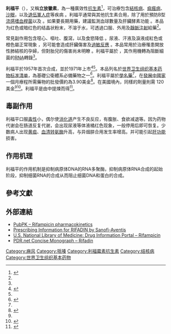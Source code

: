 {{medical}}{{Drugbox
| Verifiedfields = changed
| Watchedfields = changed
| verifiedrevid = 477172778
| drug_name =
| IUPAC_name = (7''S'',9''E'',11''S'',12''R'',13''S'',14''R'',15''R'',16''R'',17''S'',18''S'',19''E'',21''Z'')-2,15,17,27,29-pentahydroxy-11-methoxy-3,7,12,14,16,18,22-heptamethyl-26-{(''E'')-[(4-methylpiperazin-1-yl)imino]methyl}-6,23-dioxo-8,30-dioxa-24-azatetracyclo[23.3.1.1<sup>4,7</sup>.0<sup>5,28</sup>]triaconta-1(28),2,4,9,19,21,25(29),26-octaen-13-yl acetate
| image = Rifampicin structure.svg
| width = 275
| image2 = Rifampicin 3D 1i6v.png
| width2 = 225

<!--Clinical data-->
| pronounce   = {{IPAc-en|r|ɪ|ˈ|f|æ|m|p|ə|s|ɪ|n}}
| tradename = Rifadin
| Drugs.com = {{drugs.com|monograph|rifampin}}
| MedlinePlus = a682403
| licence_US = Rifampin
| pregnancy_AU = C
| pregnancy_US = C
| legal_AU = S4
| legal_CA = Rx-only
| legal_UK = POM
| legal_US = Rx-only
| routes_of_administration = 口服、外用、[[靜脈注射|靜脈注射]]

<!--Pharmacokinetic data-->
| bioavailability = 90－95%（口服）
| protein_bound = 80%
| metabolism = [[肝脏|肝脏]]及肠壁
| elimination_half-life = 3–4 小時
| excretion = 尿液（－30%）、糞便（60–65%）

<!--Identifiers-->
| CAS_number_Ref = {{cascite|correct|??}}
| CAS_number = 13292-46-1
| ATC_prefix = J04
| ATC_suffix = AB02
| ATC_supplemental = {{ATCvet|J54|AB02}}
| ChEBI_Ref = {{ebicite|correct|EBI}}
| ChEBI = 28077
| PubChem = 5381226
| IUPHAR_ligand = 2765
| DrugBank_Ref = {{drugbankcite|changed|drugbank}}
| DrugBank = DB01045
| ChemSpiderID_Ref = {{chemspidercite|correct|chemspider}}
| ChemSpiderID = 10468813
| UNII_Ref = {{fdacite|correct|FDA}}
| UNII = VJT6J7R4TR
| KEGG_Ref = {{keggcite|correct|kegg}}
| KEGG = D00211
| ChEMBL_Ref = {{ebicite|changed|EBI}}
| ChEMBL = 374478
| NIAID_ChemDB = 007228
| PDB_ligand = RFP

<!--Chemical data-->
| C=43 | H=58 | N=4 | O=12
| molecular_weight = 822.94 g/mol
| smiles = CN1CCN(CC1)/N=C/c2c(O)c3c5C(=O)[C@@]4(C)O/C=C/[C@H](OC)[C@@H](C)[C@@H](OC(C)=O)[C@H](C)[C@H](O)[C@H](C)[C@@H](O)[C@@H](C)\C=C\C=C(\C)C(=O)Nc2c(O)c3c(O)c(C)c5O4
| StdInChI_Ref = {{stdinchicite|correct|chemspider}}
| StdInChI = 1S/C43H58N4O12/c1-21-12-11-13-22(2)42(55)45-33-28(20-44-47-17-15-46(9)16-18-47)37(52)30-31(38(33)53)36(51)26(6)40-32(30)41(54)43(8,59-40)57-19-14-29(56-10)23(3)39(58-27(7)48)25(5)35(50)24(4)34(21)49/h11-14,19-21,23-25,29,34-35,39,49-53H,15-18H2,1-10H3,(H,45,55)/b12-11+,19-14+,22-13-,44-20+/t21-,23+,24+,25+,29-,34-,35+,39+,43-/m0/s1
| StdInChIKey_Ref = {{stdinchicite|correct|chemspider}}
| StdInChIKey = JQXXHWHPUNPDRT-WLSIYKJHSA-N
| synonyms =
| melting_point = 183
| melting_high = 188
| boiling_point = 1004.42
| boiling_notes = <ref>{{cite web|title=Rifampicin (CAS 13292-46-1)|url=http://www.scbt.com/datasheet-200910-rifampicin.html|website=Santa Cruz Biotechnology Product Block|publisher=Santa Cruz Biotechnology|accessdate=14 November 2014|ref=http://www.scbt.com/datasheet-200910-rifampicin.html|archive-date=2014-11-27|archive-url=https://web.archive.org/web/20141127235842/http://www.scbt.com/datasheet-200910-rifampicin.html|dead-url=no}}</ref>
}}

<!-- Definition and medical uses -->
'''利福平'''（{{lang-en|Rifampicin}}），又稱'''立放黴素'''，為一種廣效性[[抗細菌藥|抗生素]]<ref name=AHFS2015>{{cite web|title=Rifampin|url=http://www.drugs.com/monograph/rifampin.html|publisher=The American Society of Health-System Pharmacists|accessdate=Aug 1, 2015|archive-date=2015-09-07|archive-url=https://web.archive.org/web/20150907012311/http://www.drugs.com/monograph/rifampin.html|dead-url=no}}</ref>，可治療包含[[結核病|結核病]]、[[痲瘋病|痲瘋病]]、[[沙眼|沙眼]]，以及[[退伍軍人症|退伍軍人症]]等疾病<!-- <ref name=AHFS2015 /> -->。利福平通常與其他抗生素合用，除了用於預防B型[[流感嗜血桿菌|流感嗜血桿菌]]以及{{tsl|en|meningococcal disease||腦膜炎球菌}}<!-- <ref name=AHFS2015 /> -->。如果要長期用藥，建議監測血球數量及肝臟酵素功能<!-- <ref name=AHFS2015 /> -->。本品为红色或暗红色的结晶状粉末，不溶于水，可透過口服、外用及[[靜脈注射|靜脈注射]]給藥<ref name=AHFS2015 />。

<!-- Side effects and mechanism-->
常見副作用包含噁心、嘔吐、腹瀉，以及食慾降低<!-- <ref name=AHFS2015 /> -->。尿液、汗液及淚液成紅色或橙色屬正常現象<!-- <ref name=AHFS2015 /> -->，另可能會造成肝臟傷害及[[過敏反應|過敏反應]]<!-- <ref name=AHFS2015 /> -->。本品常用於治療罹患開放性肺結核的孕婦，但對胎兒的傷害尚未明瞭<!-- <ref name=AHFS2015 /> -->。利福平屬於{{tsl|en|rifamycin|利福黴素}}<!-- <ref name=AHFS2015 /> -->，其作用機轉為阻斷細菌的[[核糖核酸|RNA]]轉錄<ref name=AHFS2015 />。

<!-- History, society and culture -->
利福平於1957年首次合成，並於1971年上市<ref name=Ox2009>{{cite book|title=Oxford Handbook of Infectious Diseases and Microbiology|date=2009|publisher=OUP Oxford|isbn=978-0-19-103962-1|page=56|url=https://books.google.ca/books?id=5W-WBQAAQBAJ&pg=PT56|access-date=2016-08-29|archive-date=2015-11-24|archive-url=https://web.archive.org/web/20151124232554/https://books.google.ca/books?id=5W-WBQAAQBAJ&pg=PT56|dead-url=no}}</ref><ref name=Mc2011 />。本品列名於[[世界卫生组织基本药物标准清单|世界卫生组织基本药物标准清单]]，為基礎公衛體系必備藥物之一<ref>{{cite web|url=http://www.who.int/medicines/publications/essentialmedicines/EML2015_8-May-15.pdf|title=19th WHO Model List of Essential Medicines (April 2015)|date=April 2015|accessdate=May 10, 2015|publisher=WHO|archive-date=2015-05-13|archive-url=https://web.archive.org/web/20150513043105/http://www.who.int/medicines/publications/essentialmedicines/EML2015_8-May-15.pdf|dead-url=no}}</ref>。利福平屬於[[學名藥|學名藥]]<ref name=AHFS2015 />，在[[發展中國家|發展中國家]]一個月療程所需藥物的批發價約為3.90美金<ref>{{cite web|title=Rifampicin|url=http://erc.msh.org/dmpguide/resultsdetail.cfm?language=english&code=RIF600T&s_year=2014&year=2014&str=600%20mg&desc=Rifampicin&pack=new&frm=TAB-CAP&rte=PO&class_code2=06%2E2%2E4%2E&supplement=&class_name=%2806%2E2%2E3%2E%29Antileprosy%20medicines%3Cbr%3E%2806%2E2%2E4%2E%29Antituberculosis%20medicines%3Cbr%3E|website=International Drug Price Indicator Guide|accessdate=24 August 2015|archive-date=2020-03-28|archive-url=https://web.archive.org/web/20200328133800/http://erc.msh.org/dmpguide/resultsdetail.cfm?language=english&code=RIF600T&s_year=2014&year=2014&str=600%20mg&desc=Rifampicin&pack=new&frm=TAB-CAP&rte=PO&class_code2=06%2E2%2E4%2E&supplement=&class_name=%2806%2E2%2E3%2E%29Antileprosy%20medicines%3Cbr%3E%2806%2E2%2E4%2E%29Antituberculosis%20medicines%3Cbr%3E|dead-url=yes}}</ref>。在美國境內，同樣的劑量則需 120 美金<ref name=AHFS2015 /><ref>{{cite book|last1=Hamilton|first1=Richard J.|title=Tarascon pocket pharmacopoeia: 2014 deluxe lab-pocket edition|date=2014|publisher=Jones & Bartlett Learning|location=Sudbury|isbn=978-1-284-05399-9|page=39|edition=15|url=https://books.google.ca/books?id=BwqEAgAAQBAJ&pg=PA39|access-date=2016-08-29|archive-date=2020-01-27|archive-url=https://web.archive.org/web/20200127150745/https://books.google.ca/books?id=BwqEAgAAQBAJ&pg=PA39|dead-url=no}}</ref>。利福平是由''{{tsl|en|Amycolatopsis rifamycinica||Amycolatopsis rifamycinica}}''中提煉而得<ref name=Mc2011>{{cite book|last1=McHugh|first1=Timothy D.|title=Tuberculosis: diagnosis and treatment|date=2011|publisher=CABI|location=Wallingford, Oxfordshire|isbn=978-1-84593-807-9|page=219|url=https://books.google.ca/books?id=YAGnWQUsCKcC&pg=PA219|access-date=2016-08-29|archive-date=2020-01-27|archive-url=https://web.archive.org/web/20200127150747/https://books.google.ca/books?id=YAGnWQUsCKcC&pg=PA219|dead-url=no}}</ref>。

==毒副作用==
利福平口服[[毒性|毒性]]小，偶尔使[[消化道|消化道]]产生不良反应，有腹胀、食欲减退等。因为药物代谢会在肠道反复代谢，会出现尿液等体液橘红色现象，一般停用后即可恢复。少数病人出现[[黄疸|黄疸]]、[[血清转氨酶|血清转氨酶]]升高，与异烟肼合用发生率增高。并可能引起[[肝功能|肝功能]]损害。

==作用机理==
利福平的作用机制是抑制病原体DNA的RNA多聚酶，抑制病原体RNA合成的起始阶段，抑制细菌RNA的合成从而阻止细菌DNA和蛋白的合成。

== 參考文獻 ==
{{reflist|2}}

== 外部連結 ==
* [https://web.archive.org/web/20081208024312/http://www.pubpk.org/index.php?title=Rifampicin PubPK – Rifampicin pharmacokinetics]
* [http://products.sanofi-aventis.us/rifadin/Rifadin.pdf Prescribing Information for RIFADIN by Sanofi-Aventis]{{Wayback|url=http://products.sanofi-aventis.us/rifadin/Rifadin.pdf |date=20090325025337 }}
* [http://druginfo.nlm.nih.gov/drugportal/dpdirect.jsp?name=Rifampicin U.S. National Library of Medicine: Drug Information Portal – Rifampicin] {{Wayback|url=http://druginfo.nlm.nih.gov/drugportal/dpdirect.jsp?name=Rifampicin |date=20160306015403 }}
* [https://archive.is/20130222050947/http://www.pdr.net/drugpages/concisemonograph.aspx?concise=564 PDR.net Concise Monograph – Rifadin]

{{Antimycobacterials}}
{{Nucleic acid inhibitors}}
{{DNA antivirals}}
{{PXR ligands}}

{{tsl|en|Category:Pregnane X receptor agonists||Category:Pregnane X receptor agonists}}

[[Category:麻风|Category:麻风]]
[[Category:哌嗪|Category:哌嗪]]
[[Category:利福霉素抗生素|Category:利福霉素抗生素]]
[[Category:结核病|Category:结核病]]
[[Category:世界卫生组织基本药物|Category:世界卫生组织基本药物]]